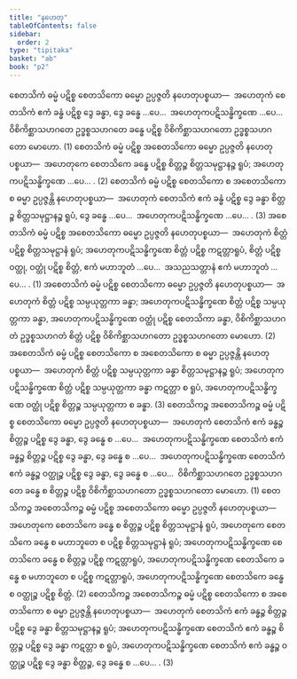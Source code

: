 ```yaml
---
title: "နဟေတု"
tableOfContents: false
sidebar:
  order: 2
type: "tipitaka"
basket: "ab"
book: "p2"
---
```



<DynamicBreadcrumb />

<Division number="99" book="p2" e="ch" v="38" p="332">

<Paragraph number="2562" book="p2">
စေတသိကံ ဓမ္မံ ပဋိစ္စ စေတသိကော ဓမ္မော ဥပ္ပဇ္ဇတိ နဟေတုပစ္စယာ—  အဟေတုကံ စေတသိကံ ဧကံ ခန္ဓံ ပဋိစ္စ ဒွေ ခန္ဓာ, ဒွေ ခန္ဓေ …ပေ…  အဟေတုကပဋိသန္ဓိက္ခဏေ …ပေ…  ဝိစိကိစ္ဆာသဟဂတေ ဥဒ္ဓစ္စသဟဂတေ ခန္ဓေ ပဋိစ္စ ဝိစိကိစ္ဆာသဟဂတော ဥဒ္ဓစ္စသဟဂတော မောဟော. (1)
</Paragraph>

<Paragraph number="2563" book="p2">
စေတသိကံ ဓမ္မံ ပဋိစ္စ အစေတသိကော ဓမ္မော ဥပ္ပဇ္ဇတိ နဟေတုပစ္စယာ—  အဟေတုကေ စေတသိကေ ခန္ဓေ ပဋိစ္စ စိတ္တဉ္စ စိတ္တသမုဋ္ဌာနဉ္စ ရူပံ; အဟေတုကပဋိသန္ဓိက္ခဏေ …ပေ… . (2)
</Paragraph>

<Paragraph number="2564" book="p2">
စေတသိကံ ဓမ္မံ ပဋိစ္စ စေတသိကော စ အစေတသိကော စ ဓမ္မာ ဥပ္ပဇ္ဇန္တိ နဟေတုပစ္စယာ—  အဟေတုကံ စေတသိကံ ဧကံ ခန္ဓံ ပဋိစ္စ ဒွေ ခန္ဓာ စိတ္တဉ္စ စိတ္တသမုဋ္ဌာနဉ္စ ရူပံ, ဒွေ ခန္ဓေ …ပေ…  အဟေတုကပဋိသန္ဓိက္ခဏေ …ပေ… . (3)
</Paragraph>

</Division>
<Division number="100" book="p2" e="ch" v="38" p="333">

<Paragraph number="2565" book="p2">
အစေတသိကံ ဓမ္မံ ပဋိစ္စ အစေတသိကော ဓမ္မော ဥပ္ပဇ္ဇတိ နဟေတုပစ္စယာ—  အဟေတုကံ စိတ္တံ ပဋိစ္စ စိတ္တသမုဋ္ဌာနံ ရူပံ; အဟေတုကပဋိသန္ဓိက္ခဏေ စိတ္တံ ပဋိစ္စ ကဋတ္တာရူပံ, စိတ္တံ ပဋိစ္စ ဝတ္ထု, ဝတ္ထုံ ပဋိစ္စ စိတ္တံ, ဧကံ မဟာဘူတံ …ပေ…  အသညသတ္တာနံ ဧကံ မဟာဘူတံ …ပေ… . (1)
</Paragraph>

<Paragraph number="2566" book="p2">
အစေတသိကံ ဓမ္မံ ပဋိစ္စ စေတသိကော ဓမ္မော ဥပ္ပဇ္ဇတိ နဟေတုပစ္စယာ—  အဟေတုကံ စိတ္တံ ပဋိစ္စ သမ္ပယုတ္တကာ ခန္ဓာ; အဟေတုကပဋိသန္ဓိက္ခဏေ စိတ္တံ ပဋိစ္စ သမ္ပယုတ္တကာ ခန္ဓာ, အဟေတုကပဋိသန္ဓိက္ခဏေ ဝတ္ထုံ ပဋိစ္စ စေတသိကာ ခန္ဓာ, ဝိစိကိစ္ဆာသဟဂတံ ဥဒ္ဓစ္စသဟဂတံ စိတ္တံ ပဋိစ္စ ဝိစိကိစ္ဆာသဟဂတော ဥဒ္ဓစ္စသဟဂတော မောဟော. (2)
</Paragraph>

<Paragraph number="2567" book="p2">
အစေတသိကံ ဓမ္မံ ပဋိစ္စ စေတသိကော စ အစေတသိကော စ ဓမ္မာ ဥပ္ပဇ္ဇန္တိ နဟေတုပစ္စယာ—  အဟေတုကံ စိတ္တံ ပဋိစ္စ သမ္ပယုတ္တကာ ခန္ဓာ စိတ္တသမုဋ္ဌာနဉ္စ ရူပံ; အဟေတုကပဋိသန္ဓိက္ခဏေ စိတ္တံ ပဋိစ္စ သမ္ပယုတ္တကာ ခန္ဓာ ကဋတ္တာ စ ရူပံ, အဟေတုကပဋိသန္ဓိက္ခဏေ ဝတ္ထုံ ပဋိစ္စ စိတ္တဉ္စ သမ္ပယုတ္တကာ စ ခန္ဓာ. (3)
</Paragraph>

</Division>
<Division number="101" book="p2" e="ch" v="38" p="333">

<Paragraph number="2568" book="p2">
စေတသိကဉ္စ အစေတသိကဉ္စ ဓမ္မံ ပဋိစ္စ စေတသိကော ဓမ္မော ဥပ္ပဇ္ဇတိ နဟေတုပစ္စယာ—  အဟေတုကံ စေတသိကံ ဧကံ ခန္ဓဉ္စ စိတ္တဉ္စ ပဋိစ္စ ဒွေ ခန္ဓာ, ဒွေ ခန္ဓေ စ …ပေ…  အဟေတုကပဋိသန္ဓိက္ခဏေ စေတသိကံ ဧကံ ခန္ဓဉ္စ စိတ္တဉ္စ ပဋိစ္စ ဒွေ ခန္ဓာ, ဒွေ ခန္ဓေ စ …ပေ…  အဟေတုကပဋိသန္ဓိက္ခဏေ စေတသိကံ ဧကံ ခန္ဓဉ္စ ဝတ္ထုဉ္စ ပဋိစ္စ ဒွေ ခန္ဓာ, ဒွေ ခန္ဓေ စ …ပေ…  ဝိစိကိစ္ဆာသဟဂတေ ဥဒ္ဓစ္စသဟဂတေ ခန္ဓေ စ စိတ္တဉ္စ ပဋိစ္စ ဝိစိကိစ္ဆာသဟဂတော ဥဒ္ဓစ္စသဟဂတော မောဟော. (1)
</Paragraph>

<Paragraph number="2569" book="p2">
စေတသိကဉ္စ အစေတသိကဉ္စ ဓမ္မံ ပဋိစ္စ အစေတသိကော ဓမ္မော ဥပ္ပဇ္ဇတိ နဟေတုပစ္စယာ—  အဟေတုကေ စေတသိကေ ခန္ဓေ စ စိတ္တဉ္စ ပဋိစ္စ စိတ္တသမုဋ္ဌာနံ ရူပံ, အဟေတုကေ စေတသိကေ ခန္ဓေ စ မဟာဘူတေ စ ပဋိစ္စ စိတ္တသမုဋ္ဌာနံ ရူပံ; အဟေတုကပဋိသန္ဓိက္ခဏေ စေတသိကေ ခန္ဓေ စ စိတ္တဉ္စ ပဋိစ္စ ကဋတ္တာရူပံ, အဟေတုကပဋိသန္ဓိက္ခဏေ စေတသိကေ ခန္ဓေ စ မဟာဘူတေ စ ပဋိစ္စ ကဋတ္တာရူပံ, အဟေတုကပဋိသန္ဓိက္ခဏေ စေတသိကေ ခန္ဓေ စ ဝတ္ထုဉ္စ ပဋိစ္စ စိတ္တံ. (2)
</Paragraph>

<Paragraph number="2570" book="p2">
စေတသိကဉ္စ အစေတသိကဉ္စ ဓမ္မံ ပဋိစ္စ စေတသိကော စ အစေတသိကော စ ဓမ္မာ ဥပ္ပဇ္ဇန္တိ နဟေတုပစ္စယာ—  အဟေတုကံ စေတသိကံ ဧကံ ခန္ဓဉ္စ စိတ္တဉ္စ ပဋိစ္စ ဒွေ ခန္ဓာ စိတ္တသမုဋ္ဌာနဉ္စ ရူပံ; အဟေတုကပဋိသန္ဓိက္ခဏေ စေတသိကံ ဧကံ ခန္ဓဉ္စ စိတ္တဉ္စ ပဋိစ္စ ဒွေ ခန္ဓာ ကဋတ္တာ စ ရူပံ, အဟေတုကပဋိသန္ဓိက္ခဏေ စေတသိကံ ဧကံ ခန္ဓဉ္စ ဝတ္ထုဉ္စ ပဋိစ္စ ဒွေ ခန္ဓာ စိတ္တဉ္စ, ဒွေ ခန္ဓေ စ …ပေ… . (3)
</Paragraph>
</Division>